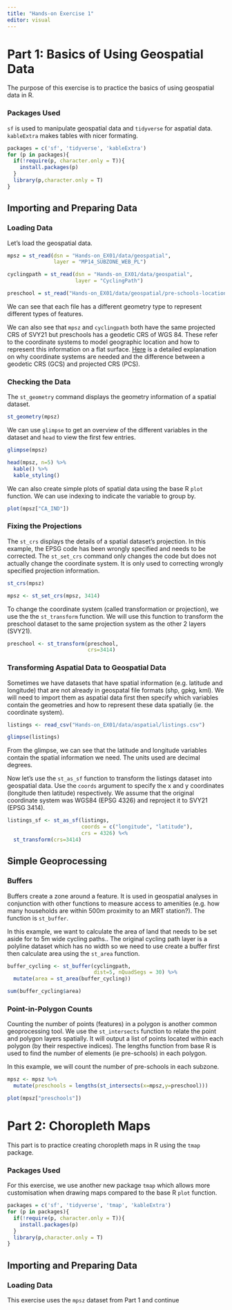 ```yaml
---
title: "Hands-on Exercise 1"
editor: visual
---
```


# **Part 1: Basics of Using Geospatial Data**

The purpose of this exercise is to practice the basics of using geospatial data in R.

### Packages Used

`sf` is used to manipulate geospatial data and `tidyverse` for aspatial data. `kableExtra` makes tables with nicer formating.

```r
packages = c('sf', 'tidyverse', 'kableExtra')
for (p in packages){
  if(!require(p, character.only = T)){
    install.packages(p)
  }
  library(p,character.only = T)
}
```

## Importing and Preparing Data

### Loading Data

Let's load the geospatial data.

```r
mpsz = st_read(dsn = "Hands-on_EX01/data/geospatial", 
               layer = "MP14_SUBZONE_WEB_PL")

cyclingpath = st_read(dsn = "Hands-on_EX01/data/geospatial", 
                      layer = "CyclingPath")

preschool = st_read("Hands-on_EX01/data/geospatial/pre-schools-location-kml.kml")


```

We can see that each file has a different geometry type to represent different types of features.

We can also see that `mpsz` and `cyclingpath` both have the same projected CRS of SVY21 but preschools has a geodetic CRS of WGS 84. These refer to the coordinate systems to model geographic location and how to represent this information on a flat surface. [Here](https://www.esri.com/arcgis-blog/products/arcgis-pro/mapping/gcs_vs_pcs/) is a detailed explanation on why coordinate systems are needed and the difference between a geodetic CRS (GCS) and projected CRS (PCS).

### Checking the Data

The `st_geometry` command displays the geometry information of a spatial dataset.

```r
st_geometry(mpsz)
```

We can use `glimpse` to get an overview of the different variables in the dataset and `head` to view the first few entries.

```r
glimpse(mpsz)
```

```r
head(mpsz, n=5) %>%
  kable() %>%
  kable_styling()
```

We can also create simple plots of spatial data using the base R `plot` function. We can use indexing to indicate the variable to group by.

```r
plot(mpsz["CA_IND"])
```

### Fixing the Projections

The `st_crs` displays the details of a spatial dataset's projection. In this example, the EPSG code has been wrongly specified and needs to be corrected. The `st_set_crs` command only changes the code but does not actually change the coordinate system. It is only used to correcting wrongly specified projection information.

```r
st_crs(mpsz)
```

```r
mpsz <- st_set_crs(mpsz, 3414)
```

To change the coordinate system (called transformation or projection), we use the the `st_transform` function. We will use this function to transform the preschool dataset to the same projection system as the other 2 layers (SVY21).

```r
preschool <- st_transform(preschool,
                          crs=3414)
```

### Transforming Aspatial Data to Geospatial Data

Sometimes we have datasets that have spatial information (e.g. latitude and longitude) that are not already in geospatal file formats (shp, gpkg, kml). We will need to import them as aspatial data first then specify which variables contain the geometries and how to represent these data spatially (ie. the coordinate system).

```r
listings <- read_csv("Hands-on_EX01/data/aspatial/listings.csv")

glimpse(listings)
```

From the glimpse, we can see that the latitude and longitude variables contain the spatial information we need. The units used are decimal degrees.

Now let's use the `st_as_sf` function to transform the listings dataset into geospatial data. Use the `coords` argument to specify the x and y coordinates (longitude then latitude) respectively. We assume that the original coordinate system was WGS84 (EPSG 4326) and reproject it to SVY21 (EPSG 3414).

```r
listings_sf <- st_as_sf(listings,
                        coords = c("longitude", "latitude"),
                        crs = 4326) %<%
  st_transform(crs=3414)
```

## Simple Geoprocessing

### Buffers

Buffers create a zone around a feature. It is used in geospatial analyses in conjunction with other functions to measure access to amenities (e.g. how many households are within 500m proximity to an MRT station?). The function is `st_buffer`.

In this example, we want to calculate the area of land that needs to be set aside for to 5m wide cycling paths.. The original cycling path layer is a polyline dataset which has no width so we need to use create a buffer first then calculate area using the `st_area` function.

```r
buffer_cycling <- st_buffer(cyclingpath, 
                            dist=5, nQuadSegs = 30) %>%
  mutate(area = st_area(buffer_cycling))

sum(buffer_cycling$area)
```

### Point-in-Polygon Counts

Counting the number of points (features) in a polygon is another common geoprocessing tool. We use the `st_intersects` function to relate the point and polygon layers spatially. It will output a list of points located within each polygon (by their respective indices). The lengths function from base R is used to find the number of elements (ie pre-schools) in each polygon.

In this example, we will count the number of pre-schools in each subzone.

```r
mpsz <- mpsz %>%
  mutate(preschools = lengths(st_intersects(x=mpsz,y=preschool)))

plot(mpsz["preschools"])

```

# Part 2: Choropleth Maps

This part is to practice creating choropleth maps in R using the `tmap` package.

### Packages Used

For this exercise, we use another new package `tmap` which allows more customisation when drawing maps compared to the base R `plot` function.

```r
packages = c('sf', 'tidyverse', 'tmap', 'kableExtra')
for (p in packages){
  if(!require(p, character.only = T)){
    install.packages(p)
  }
  library(p,character.only = T)
}
```

## Importing and Preparing Data

### Loading Data

This exercise uses the `mpsz` dataset from Part 1 and continue 
